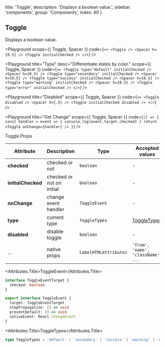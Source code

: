 
  title: 'Toggle',
  description: 'Displays a boolean value.',
  sidebar: 'components',
  group: 'Components',
  index: 40
}

## Toggle

Displays a boolean value.

<Playground
  scope={{ Toggle, Spacer }}
  code={`
<>
  <Toggle />
  <Spacer h={0.5} />
  <Toggle initialChecked />
</>
`}
/>

<Playground
  title="Type"
  desc="Differentiate states by color."
  scope={{ Toggle, Spacer }}
  code={`
<>
  <Toggle type="default" initialChecked />
  <Spacer h={0.5} />
  <Toggle type="secondary" initialChecked />
  <Spacer h={0.5} />
  <Toggle type="success" initialChecked />
  <Spacer h={0.5} />
  <Toggle type="warning" initialChecked />
  <Spacer h={0.5} />
  <Toggle type="error" initialChecked />
</>
`}
/>

<Playground
  title="Disabled"
  scope={{ Toggle, Spacer }}
  code={`
<>
  <Toggle disabled />
  <Spacer h={.5} />
  <Toggle initialChecked disabled />
</>
`}
/>

<Playground
  title="Get Change"
  scope={{ Toggle, Spacer }}
  code={`
() => {
  const handler = event => {
    console.log(event.target.checked)
  }
  return <Toggle onChange={handler} />
}
`}
/>

<Attributes edit="/pages/docs/components/toggle.mdx">
<Attributes.Title>Toggle.Props</Attributes.Title>

| Attribute          | Description               | Type                  | Accepted values                    | Default   |
| ------------------ | ------------------------- | --------------------- | ---------------------------------- | --------- |
| **checked**        | checked or not            | `boolean`             | -                                  | -         |
| **initialChecked** | checked or not on initial | `boolean`             | -                                  | `false`   |
| **onChange**       | change event handler      | `ToggleEvent`         | -                                  | -         |
| **type**           | current type              | `ToggleTypes`         | [ToggleTypes](#toggletypes)        | `default` |
| **disabled**       | disable toggle            | `boolean`             | -                                  | `false`   |
| ...                | native props              | `LabelHTMLAttributes` | `'from', 'name', 'className', ...` | -         |

<Attributes.Title>ToggleEvent</Attributes.Title>

```ts
interface ToggleEventTarget {
  checked: boolean
}

export interface ToggleEvent {
  target: ToggleEventTarget
  stopPropagation: () => void
  preventDefault: () => void
  nativeEvent: React.ChangeEvent
}
```

<Attributes.Title>ToggleTypes</Attributes.Title>

```ts
type ToggleTypes = 'default' | 'secondary' | 'success' | 'warning' | 'error'
```

</Attributes>

